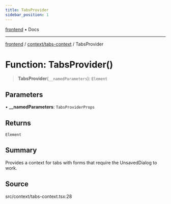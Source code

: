 ```yaml
---
title: TabsProvider
sidebar_position: 1
---
```


[frontend](../../..) • Docs

***

[frontend](../../..) / [context/tabs-context](..) / TabsProvider

# Function: TabsProvider()

> **TabsProvider**(`__namedParameters`): `Element`

## Parameters

• **\_\_namedParameters**: `TabsProviderProps`

## Returns

`Element`

## Summary

Provides a context for tabs with forms that require the UnsavedDialog to work.

## Source

src/context/tabs-context.tsx:28
